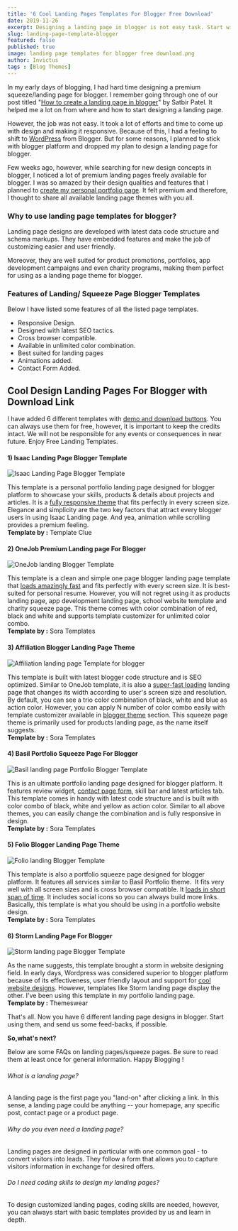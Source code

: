 ```yaml
---
title: '6 Cool Landing Pages Templates For Blogger Free Download'
date: 2019-11-26
excerpt: Designing a landing page in blogger is not easy task. Start with these cool landing page templates free download.
slug: landing-page-template-blogger
featured: false
published: true
image: landing page templates for blogger free download.png
author: Invictus
tags : [Blog Themes]
---
```


In my early days of blogging, I had hard time designing a premium squeeze/landing page for blogger. I remember going through one of our post titled "[How to create a landing page in blogger](https://www.twistblogg.com/blog/landing-page-in-blogger)" by Satbir Patel. It helped me a lot on from where and how to start designing a landing page.  
  
However, the job was not easy. It took a lot of efforts and time to come up with design and making it responsive. Because of this, I had a feeling to shift to [WordPress](https://www.twistblogg.com/blog/is-it-wordpress) from Blogger. But for some reasons, I planned to stick with blogger platform and dropped my plan to design a landing page for blogger.  
  
Few weeks ago, however, while searching for new design concepts in blogger, I noticed a lot of premium landing pages freely available for blogger. I was so amazed by their design qualities and features that I planned to <a href="https://about.twistblogg.com/" rel="nofollow noopener noreferrer">create my personal portfolio page</a>. It felt premium and therefore, I thought to share all available landing page themes with you all.  
  
  

### Why to use landing page templates for blogger?  


Landing page designs are developed with latest data code structure and schema markups. They have embedded features and make the job of customizing easier and user friendly.  
  
Moreover, they are well suited for product promotions, portfolios, app development campaigns and even charity programs, making them perfect for using as a landing page theme for blogger.  


  
  

### Features of Landing/ Squeeze Page Blogger Templates   


Below I have listed some features of all the listed page templates.  
  

*   Responsive Design.
*   Designed with latest SEO tactics.
*   Cross browser compatible.
*   Available in unlimited color combination.
*   Best suited for landing pages
*   Animations added.
*   Contact Form Added.

  

## Cool Design Landing Pages For Blogger with Download Link


I have added 6 different templates with [demo and download buttons](https://www.twistblogg.com/2019/10/stylish-demo-and-download-buttons-for-blogger.html). You can always use them for free, however, it is important to keep the credits intact. We will not be responsible for any events or consequences in near future. Enjoy Free Landing Templates.  



#### 1) Isaac Landing Page Blogger Template  


<Image src="Isaac Landing Page Blogger Template.jpg" alt="Isaac Landing Page Blogger Template"  />

  
This template is a personal portfolio landing page designed for blogger platform to showcase your skills, products & details about projects and articles. It is a [fully responsive theme](https://www.twistblogg.com/2019/09/best-premium-blogger-templates.html) that fits perfectly in every screen size. Elegance and simplicity are the two key factors that attract every blogger users in using Isaac Landing page. And yea, animation while scrolling provides a premium feeling.  
**Template by :** Template Clue  
  

<Block src="buttons" demo="https://isaac-templateclue.blogspot.com/" download="https://gooyaabitemplates.com/download/Isaac-Landing-Page.zip" />


  
  
#### 2) OneJob Premium Landing page For Blogger  


<Image src="OneJob landing  Blogger Template.jpg" alt="OneJob landing  Blogger Template" />

  
This template is a clean and simple one page blogger landing page template that [loads amazingly fast](https://www.twistblogg.com/2019/11/lazy-load-images-in-blogger.html) and fits perfectly with every screen size. It is best-suited for personal resume. However, you will not regret using it as products landing page, app development landing page, school website template and charity squeeze page. This theme comes with color combination of red, black and white and supports template customizer for unlimited color combo.   
**Template by :** Sora Templates  


<Block src="buttons" demo="https://onejob-soratemplates.blogspot.com" download="https://gooyaabitemplates.com/download/OneJob.zip" />


  
  
#### 3) Affiliation Blogger Landing Page Theme  


<Image src="Affiliation landing page Template for blogger.jpg" alt="Affiliation landing page Template for blogger" />


This template is built with latest blogger code structure and is SEO optimized. Similar to OneJob template, it is also a [super-fast loading](https://www.twistblogg.com/2019/11/optimize-font-awesome-icons-for-better-web-performance.html) landing page that changes its width according to user's screen size and resolution. By default, you can see a trio color combination of black, white and blue as action color. However, you can apply N number of color combo easily with template customizer available in [blogger theme](https://www.twistblogg.com/2016/01/premium-seo-optimized-blogger-template.html) section. This squeeze page theme is primarily used for products landing page, as the name itself suggests.  
**Template by :** Sora Templates  


<Block src="buttons" demo="https://affiliation-sora-templates.blogspot.com" download="https://gooyaabitemplates.com/download/Affiliation.zip" />


  
  
#### 4) Basil Portfolio Squeeze Page For Blogger  


<Image src="Basil landing page Portfolio Blogger Template.jpg" alt="Basil landing page Portfolio Blogger Template" />

  
This is an ultimate portfolio landing page designed for blogger platform. It features review widget, [contact page form](https://www.twistblogg.com/2015/08/add-contact-form-to-blogger-pages.html), skill bar and latest articles tab. This template comes in handy with latest code structure and is built with color combo of black, white and yellow as action color. Similar to all above themes, you can easily change the combination and is fully responsive in design.  
**Template by :** Sora Templates  


<Block src="buttons" demo="https://basil-soratemplates.blogspot.com" download="https://gooyaabitemplates.com/download/Basil.zip" />


  
  
#### 5) Folio Blogger Landing Page Theme  


<Image src="Folio landing Blogger Template.jpg" alt="Folio landing Blogger Template" />

  
This template is also a portfolio squeeze page designed for blogger platform. It features all services similar to Basil Portfolio theme.  It fits very well with all screen sizes and is cross browser compatible. It [loads in short span of time](https://www.twistblogg.com/2019/11/overcome-leverage-browser-caching-blogger-favicon.html). It includes social icons so you can always build more links. Basically, this template is what you should be using in a portfolio website design.  
**Template by :** Sora Templates  


<Block src="buttons" demo="https://folio-soratemplates.blogspot.com" download="https://gooyaabitemplates.com/download/Folio.zip" />


  
  
#### 6) Storm Landing Page For Blogger  


<Image src="Storm landing page Blogger Template.jpg" alt="Storm landing page Blogger Template" />

  
As the name suggests, this template brought a storm in website designing field. In early days, Wordpress was considered superior to blogger platform because of its effectiveness, user friendly layout and support for [cool website designs](https://www.twistblogg.com/2019/08/adsense-ready-premium-blogger-templates.html). However, templates like Storm landing page display the other. I've been using this template in my portfolio landing page.  
**Template by :** Themeswear  


<Block src="buttons" demo="https://about.twistblogg.com" download="https://gooyaabitemplates.com/download/Storm-Blogger-Template.zip" />


    
  
That's all. Now you have 6 different landing page designs in blogger. Start using them, and send us some feed-backs, if possible.  


**So,what's next?** 

Below are some FAQs on landing pages/squeeze pages. Be sure to read them at least once for general information. Happy Blogging !  
  

###### What is a landing page?

A landing page is the first page you "land-on" after clicking a link. In this sense, a landing page could be anything -- your homepage, any specific post, contact page or a product page.

  
  

###### Why do you even need a landing page?

Landing pages are designed in particular with one common goal - to convert visitors into leads. They follow a form that allows you to capture visitors information in exchange for desired offers.

  
  

###### Do I need coding skills to design my landing pages?

To design customized landing pages, coding skills are needed, however, you can always start with basic templates provided by us and learn in depth.

